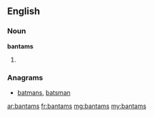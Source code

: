 ==English==

===Noun===
'''bantams'''

# {{plural of|[[bantam]]}}

===Anagrams===
* [[batmans#English|batmans]], [[batsman#English|batsman]]

[[ar:bantams]]
[[fr:bantams]]
[[mg:bantams]]
[[my:bantams]]